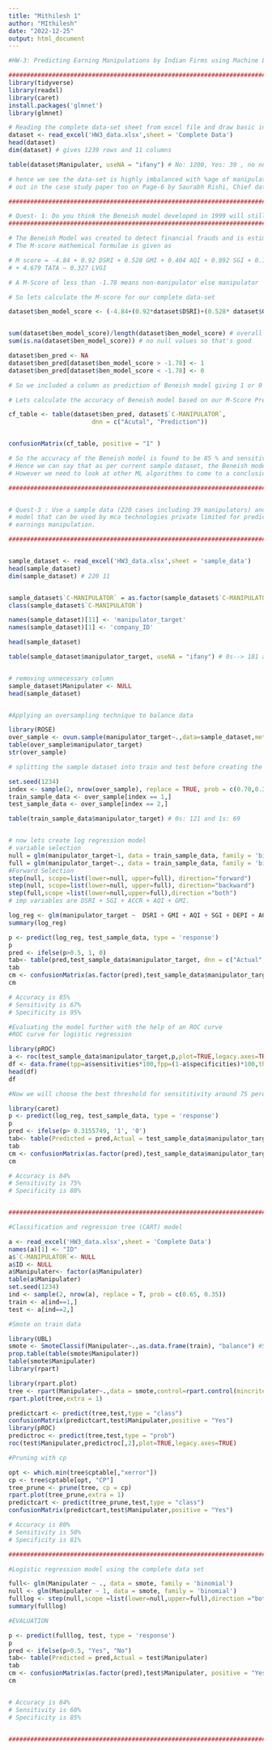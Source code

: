 ```yaml
---
title: "Mithilesh 1"
author: "MIthilesh"
date: "2022-12-25"
output: html_document
---
```

```r

#HW-3: Predicting Earning Manipulations by Indian Firms using Machine Learning Algorithms.

################################################################################################################################
library(tidyverse)
library(readxl)
library(caret)
install.packages('glmnet')
library(glmnet)

# Reading the complete data-set sheet from excel file and draw basic insights
dataset <- read_excel('HW3_data.xlsx',sheet = 'Complete Data')
head(dataset)
dim(dataset) # gives 1239 rows and 11 columns

table(dataset$Manipulater, useNA = "ifany") # No: 1200, Yes: 39 , no null values

# hence we see the data-set is highly imbalanced with %age of manipulators only 3.14 % of total data as pointed
# out in the case study paper too on Page-6 by Saurabh Rishi, Chief data scientist of MCA technology

################################################################################################################################
```

```r
# Quest- 1: Do you think the Beneish model developed in 1999 will still be relevant to Indian data?
################################################################################################################################

# The Beneish Model was created to detect financial frauds and is estimated using the M-Score.
# The M-score mathemical formulae is given as 

# M score = -4.84 + 0.92 DSRI + 0.528 GMI + 0.404 AQI + 0.892 SGI + 0.115 DEPI – 0.172 SGAI
# + 4.679 TATA – 0.327 LVGI 

# A M-Score of less than -1.78 means non-manipulator else manipulator

# So lets calculate the M-score for our complete data-set

dataset$ben_model_score <- (-4.84+(0.92*dataset$DSRI)+(0.528* dataset$GMI) +(0.404* dataset$AQI)+(0.892*dataset$SGI) + (0.115* dataset$DEPI) -(0.172*dataset$SGAI)+(4.679*dataset$ACCR)-0.327*dataset$LEVI)


sum(dataset$ben_model_score)/length(dataset$ben_model_score) # overall avg is -2.402 which indicates a higher %gae of non-manipulators
sum(is.na(dataset$ben_model_score)) # no null values so that's good

dataset$ben_pred <- NA
dataset$ben_pred[dataset$ben_model_score > -1.78] <- 1
dataset$ben_pred[dataset$ben_model_score < -1.78] <- 0

# So we included a column as prediction of Beneish model giving 1 or 0 (1 for manipulators and 0 for non manipulators)

# Lets calculate the accuracy of Beneish model based on our M-Score Prediction

cf_table <- table(dataset$ben_pred, dataset$`C-MANIPULATOR`, 
                       dnn = c("Acutal", "Prediction"))


confusionMatrix(cf_table, positive = "1" )

# So the accuracy of the Beneish model is found to be 85 % and sensitivity, precision is 79% each which is a good performance.
# Hence we can say that as per current sample dataset, the Beneish model for Indian data could still be relevant.
# However we need to look at other ML algorithms to come to a conclusion and also our dataset is highly imbalanced.
```


```r
################################################################################################################################


# Quest-3 : Use a sample data (220 cases including 39 manipulators) and develop a logistic regression 
# model that can be used by mca technologies private limited for predicting probability of 
# earnings manipulation.

################################################################################################################################


sample_dataset <- read_excel('HW3_data.xlsx',sheet = 'sample_data')
head(sample_dataset)
dim(sample_dataset) # 220 11


sample_dataset$`C-MANIPULATOR` = as.factor(sample_dataset$`C-MANIPULATOR`) # making our target variable as a factor
class(sample_dataset$`C-MANIPULATOR`)

names(sample_dataset)[11] <- 'manipulator_target'
names(sample_dataset)[1] <- 'company_ID'

head(sample_dataset)

table(sample_dataset$manipulator_target, useNA = "ifany") # 0s--> 181 and 1s--> 39 (17% manipulators only)


# removing unnecessary column
sample_dataset$Manipulater <- NULL
head(sample_dataset)


#Applying an oversampling technique to balance data

library(ROSE)
over_sample <- ovun.sample(manipulator_target~.,data=sample_dataset,method="over",N=248)$data 
table(over_sample$manipulator_target) 
str(over_sample)

# splitting the sample dataset into train and test before creating the logistic regression model

set.seed(1234)
index <- sample(2, nrow(over_sample), replace = TRUE, prob = c(0.70,0.30))
train_sample_data <- over_sample[index == 1,]
test_sample_data <- over_sample[index == 2,]

table(train_sample_data$manipulator_target) # 0s: 121 and 1s: 69


# now lets create log regression model
# variable selection
null = glm(manipulator_target~1, data = train_sample_data, family = 'binomial')
full = glm(manipulator_target~., data = train_sample_data, family = 'binomial')
#Forward Selection
step(null, scope=list(lower=null, upper=full), direction="forward")
step(null, scope=list(lower=null, upper=full), direction="backward")
step(full,scope =list(lower=null,upper=full),direction ="both")
# imp variables are DSRI + SGI + ACCR + AQI + GMI.

log_reg <- glm(manipulator_target ~  DSRI + GMI + AQI + SGI + DEPI + ACCR ,data = train_sample_data, family = "binomial")
summary(log_reg)

p <- predict(log_reg, test_sample_data, type = 'response') 
p 
pred <- ifelse(p>0.5, 1, 0) 
tab<- table(pred,test_sample_data$manipulator_target, dnn = c("Actual", "Prediction")) 
tab 
cm <- confusionMatrix(as.factor(pred),test_sample_data$manipulator_target,positive = "1" ) 
cm

# Accuracy is 85%
# Sensitivity is 67%
# Specificity is 95%

#Evaluating the model further with the help of an ROC curve
#ROC curve for logistic regression 

library(pROC) 
a <- roc(test_sample_data$manipulator_target,p,plot=TRUE,legacy.axes=TRUE) 
df <- data.frame(tpp=a$sensitivities*100,fpp=(1-a$specificities)*100,thresholds=a$thresholds) 
head(df) 
df 
```

```r

#Now we will choose the best threshold for sensititivity around 75 percent and choose the threshold   : 0.3155749

library(caret) 
p <- predict(log_reg, test_sample_data, type = 'response') 
p 
pred <- ifelse(p> 0.3155749, '1', '0') 
tab<- table(Predicted = pred,Actual = test_sample_data$manipulator_target) 
tab 
cm <- confusionMatrix(as.factor(pred),test_sample_data$manipulator_target, positive = "1") 
cm

# Accuracy is 84%
# Sensitivity is 75%
# Specificity is 88%


##############################################################################################################################################

#Classification and regression tree (CART) model

a <- read_excel('HW3_data.xlsx',sheet = 'Complete Data') 
names(a)[1] <- "ID" 
a$`C-MANIPULATOR`<- NULL 
a$ID <- NULL 
a$Manipulater<- factor(a$Manipulater) 
table(a$Manipulater) 
set.seed(1234) 
ind <- sample(2, nrow(a), replace = T, prob = c(0.65, 0.35)) 
train <- a[ind==1,] 
test <- a[ind==2,] 

#Smote on train data

library(UBL) 
smote <- SmoteClassif(Manipulater~.,as.data.frame(train), "balance") #SmoteClassif balances the number of "Yes"and "No" in train$Manipulater
prop.table(table(smote$Manipulater)) 
table(smote$Manipulater) 
library(rpart) 

library(rpart.plot) 
tree <- rpart(Manipulater~.,data = smote,control=rpart.control(mincriterion=0.95,maxdepth = 6)) 
rpart.plot(tree,extra = 1) 

predictcart <- predict(tree,test,type = "class") 
confusionMatrix(predictcart,test$Manipulater,positive = "Yes") 
library(pROC) 
predictroc <- predict(tree,test,type = "prob") 
roc(test$Manipulater,predictroc[,2],plot=TRUE,legacy.axes=TRUE) 

#Pruning with cp

opt <- which.min(tree$cptable[,"xerror"])  
cp <- tree$cptable[opt, "CP"] 
tree_prune <- prune(tree, cp = cp)
rpart.plot(tree_prune,extra = 1) 
predictcart <- predict(tree_prune,test,type = "class") 
confusionMatrix(predictcart,test$Manipulater,positive = "Yes") 

# Accuracy is 80%
# Sensitivity is 50%
# Specificity is 81%

###################################################################################################################

#Logistic regression model using the complete data set 

full<- glm(Manipulater ~ ., data = smote, family = 'binomial') 
null <- glm(Manipulater ~ 1, data = smote, family = 'binomial') 
fulllog <- step(null,scope =list(lower=null,upper=full),direction ="both") 
summary(fulllog) 

#EVALUATION 

p <- predict(fulllog, test, type = 'response') 
p 
pred <- ifelse(p>0.5, "Yes", "No") 
tab<- table(Predicted = pred,Actual = test$Manipulater) 
tab 
cm <- confusionMatrix(as.factor(pred),test$Manipulater, positive = "Yes") 
cm 


# Accuracy is 84%
# Sensitivity is 60%
# Specificity is 85%


#######################################################################################################################



```

